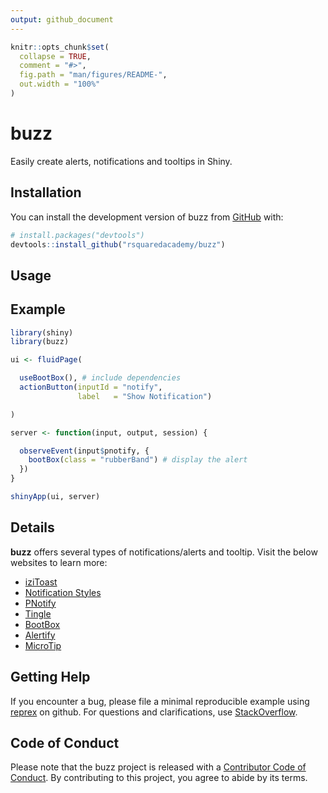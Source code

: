 ```yaml
---
output: github_document
---
```


<!-- README.md is generated from README.Rmd. Please edit that file -->

```r
knitr::opts_chunk$set(
  collapse = TRUE,
  comment = "#>",
  fig.path = "man/figures/README-",
  out.width = "100%"
)
```

# buzz

<!-- badges: start -->
<!-- [![R-CMD-check](https://github.com/rsquaredacademy/buzz/actions/workflows/R-CMD-check.yaml/badge.svg)](https://github.com/rsquaredacademy/buzz/actions/workflows/R-CMD-check.yaml) -->
<!-- badges: end -->

Easily create alerts, notifications and tooltips in Shiny.

## Installation

You can install the development version of buzz from [GitHub](https://github.com/) with:

``` r
# install.packages("devtools")
devtools::install_github("rsquaredacademy/buzz")
```

## Usage

<!-- Below is a simple example of the package, visit the [website](https://buzz.rsquaredacademy.com) for more. -->

## Example

```r
library(shiny)
library(buzz)

ui <- fluidPage(

  useBootBox(), # include dependencies
  actionButton(inputId = "notify",
               label   = "Show Notification")

)

server <- function(input, output, session) {

  observeEvent(input$pnotify, {
    bootBox(class = "rubberBand") # display the alert
  })
}

shinyApp(ui, server)
```

## Details

**buzz** offers several types of notifications/alerts and tooltip. Visit the below websites to learn more:

- [iziToast](https://github.com/marcelodolza/iziToast)
- [Notification Styles](https://tympanus.net/Development/NotificationStyles/)
- [PNotify](https://github.com/sciactive/pnotify)
- [Tingle](https://github.com/robinparisi/tingle)
- [BootBox](https://github.com/makeusabrew/bootbox)
- [Alertify](https://github.com/MohammadYounes/AlertifyJS)
- [MicroTip](https://github.com/ghosh/microtip)


## Getting Help

If you encounter a bug, please file a minimal reproducible example using 
[reprex](https://reprex.tidyverse.org/index.html) on github. For questions and clarifications, 
use [StackOverflow](https://stackoverflow.com/).

## Code of Conduct

Please note that the buzz project is released with a [Contributor Code of Conduct](https://contributor-covenant.org/version/2/1/CODE_OF_CONDUCT.html). By contributing to this project, you agree to abide by its terms.
